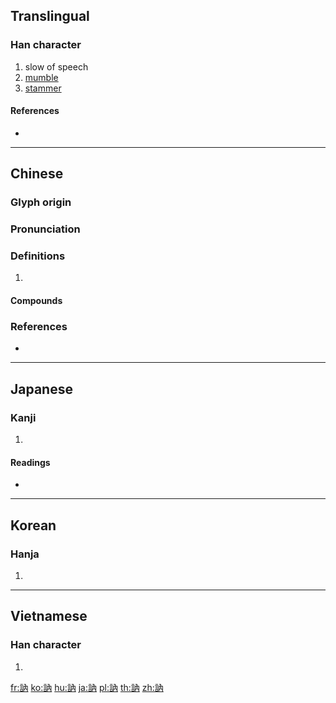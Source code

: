 {{character info/new}}
{{also|讷}}
==Translingual==

===Han character===
{{Han char|rn=149|rad=言|as=04|sn=11|four=04627|canj=YROB}}

# slow of speech
# [[mumble]]
# [[stammer]]

====References====
* {{Han ref|kx=1150.090|dkj=35274|dj=1617.070|hdz=63946.040|uh=8A25|ud=35365|bh=B35B|bd=45915}}

----

==Chinese==
{{zh-forms|s=讷}}

===Glyph origin===
{{Han etym}}

===Pronunciation===
{{zh-pron
|m=nè
|c=neot6,nat6,naap6
|mn=nah
|mc=y
|oc=y
|cat=
}}

===Definitions===
{{zh-hanzi}}

# {{rfdef|zh}}

====Compounds====
{{zh-der|剛毅木訥|口訥|大辯若訥|木訥|木訥無言|樸訥|樸訥誠篤|澀訥|訥口|訥澀}}

===References===
* {{R:yue:Hanzi}}

----

==Japanese==

===Kanji===
{{ja-kanji|grade=|rs=言04}}

# {{defn|lang=ja|sort=言04}}

====Readings====
* {{ja-readings|on=[[とつ]] (totsu), [[どつ]] (dotsu)|kun=[[どもる]] (domoru)|nanori=}}

----

==Korean==

===Hanja===
{{ko-hanja|hangeul=눌|eumhun=|rv=nul|mr=nul|y=nwul}}

# {{defn|lang=ko|sort=言04}}

----

==Vietnamese==

===Han character===
{{vi-hantu|[[nột]], [[dốt]], [[nói]], [[nốt]], [[nuốt]]|rs=言04}}

# {{defn|lang=vi|sort=言04}}

[[fr:訥]]
[[ko:訥]]
[[hu:訥]]
[[ja:訥]]
[[pl:訥]]
[[th:訥]]
[[zh:訥]]